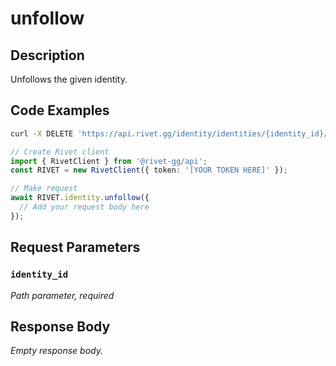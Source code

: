 

# unfollow



## Description

Unfollows the given identity.


## Code Examples

<CodeGroup title='Request' tag='DELETE' label='https://api.rivet.gg/identity/identities/{identity_id}/follow'>

```bash {{ "title": "cURL" }}
curl -X DELETE 'https://api.rivet.gg/identity/identities/{identity_id}/follow'
```

```ts
// Create Rivet client
import { RivetClient } from '@rivet-gg/api';
const RIVET = new RivetClient({ token: '[YOUR TOKEN HERE]' });

// Make request
await RIVET.identity.unfollow({
  // Add your request body here
});
```

</CodeGroup>


## Request Parameters


### `identity_id`

_Path parameter, required_





## Response Body

_Empty response body._
